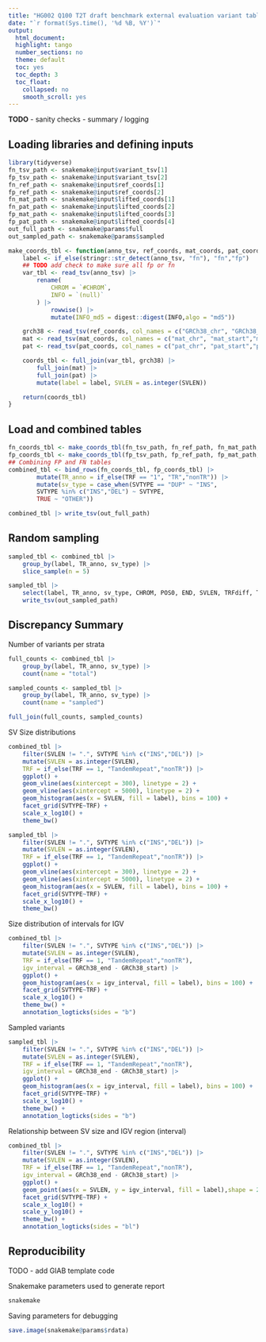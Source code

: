 ```yaml
---
title: "HG002 Q100 T2T draft benchmark external evaluation variant table"
date: "`r format(Sys.time(), '%d %B, %Y')`"
output:
  html_document:
  highlight: tango
  number_sections: no
  theme: default
  toc: yes
  toc_depth: 3
  toc_float:
    collapsed: no
    smooth_scroll: yes
---
```


__TODO__
- sanity checks
- summary / logging

## Loading libraries and defining inputs

```r
library(tidyverse)
fn_tsv_path <- snakemake@input$variant_tsv[1]
fp_tsv_path <- snakemake@input$variant_tsv[2]
fn_ref_path <- snakemake@input$ref_coords[1]
fp_ref_path <- snakemake@input$ref_coords[2]
fn_mat_path <- snakemake@input$lifted_coords[1]
fn_pat_path <- snakemake@input$lifted_coords[2]
fp_mat_path <- snakemake@input$lifted_coords[3]
fp_pat_path <- snakemake@input$lifted_coords[4]
out_full_path <- snakemake@params$full
out_sampled_path <- snakemake@params$sampled
```


```r
make_coords_tbl <- function(anno_tsv, ref_coords, mat_coords, pat_coords){
    label <- if_else(stringr::str_detect(anno_tsv, "fn"), "fn","fp")
    ## TODO add check to make sure all fp or fn
    var_tbl <- read_tsv(anno_tsv) |> 
        rename(
            CHROM = `#CHROM`,
            INFO = `(null)`
        ) |> 
            rowwise() |> 
            mutate(INFO_md5 = digest::digest(INFO,algo = "md5"))

    grch38 <- read_tsv(ref_coords, col_names = c("GRCh38_chr", "GRCh38_start","GRCh38_end", "INFO_md5"))
    mat <- read_tsv(mat_coords, col_names = c("mat_chr", "mat_start","mat_end", "INFO_md5"))
    pat <- read_tsv(pat_coords, col_names = c("pat_chr", "pat_start","pat_end", "INFO_md5"))

    coords_tbl <- full_join(var_tbl, grch38) |> 
        full_join(mat) |> 
        full_join(pat) |> 
        mutate(label = label, SVLEN = as.integer(SVLEN))

    return(coords_tbl)
}
```

## Load and combined tables

```r
fn_coords_tbl <- make_coords_tbl(fn_tsv_path, fn_ref_path, fn_mat_path, fn_pat_path)
fp_coords_tbl <- make_coords_tbl(fp_tsv_path, fp_ref_path, fp_mat_path, fp_pat_path)
## Combining FP and FN tables 
combined_tbl <- bind_rows(fn_coords_tbl, fp_coords_tbl) |> 
        mutate(TR_anno = if_else(TRF == "1", "TR","nonTR")) |> 
        mutate(sv_type = case_when(SVTYPE == "DUP" ~ "INS",
        SVTYPE %in% c("INS","DEL") ~ SVTYPE,
        TRUE ~ "OTHER"))
```

```r
combined_tbl |> write_tsv(out_full_path)
```


## Random sampling

```r
sampled_tbl <- combined_tbl |> 
    group_by(label, TR_anno, sv_type) |> 
    slice_sample(n = 5)
```

```r
sampled_tbl |> 
    select(label, TR_anno, sv_type, CHROM, POS0, END, SVLEN, TRFdiff, TRFrepeat, TRFovl, TRFstart, TRFend, TRFperiod, TRFcopies, TRFscore, TRFentropy, INFO, GRCh38_chr, GRCh38_start, GRCh38_end, mat_chr, mat_start, mat_end, pat_chr, pat_start, pat_end) |> 
    write_tsv(out_sampled_path)
```

## Discrepancy Summary

Number of variants per strata
```r
full_counts <- combined_tbl |> 
    group_by(label, TR_anno, sv_type) |> 
    count(name = "total")

sampled_counts <- sampled_tbl |> 
    group_by(label, TR_anno, sv_type) |> 
    count(name = "sampled")

full_join(full_counts, sampled_counts)
```

SV Size distributions
```r
combined_tbl |> 
    filter(SVLEN != ".", SVTYPE %in% c("INS","DEL")) |> 
    mutate(SVLEN = as.integer(SVLEN),
    TRF = if_else(TRF == 1, "TandemRepeat","nonTR")) |> 
    ggplot() + 
    geom_vline(aes(xintercept = 300), linetype = 2) + 
    geom_vline(aes(xintercept = 5000), linetype = 2) +
    geom_histogram(aes(x = SVLEN, fill = label), bins = 100) + 
    facet_grid(SVTYPE~TRF) + 
    scale_x_log10() + 
    theme_bw()
```

```r
sampled_tbl |> 
    filter(SVLEN != ".", SVTYPE %in% c("INS","DEL")) |> 
    mutate(SVLEN = as.integer(SVLEN),
    TRF = if_else(TRF == 1, "TandemRepeat","nonTR")) |> 
    ggplot() + 
    geom_vline(aes(xintercept = 300), linetype = 2) + 
    geom_vline(aes(xintercept = 5000), linetype = 2) +
    geom_histogram(aes(x = SVLEN, fill = label), bins = 100) + 
    facet_grid(SVTYPE~TRF) + 
    scale_x_log10() + 
    theme_bw()
```

Size distribution of intervals for IGV
```r
combined_tbl |> 
    filter(SVLEN != ".", SVTYPE %in% c("INS","DEL")) |> 
    mutate(SVLEN = as.integer(SVLEN),
    TRF = if_else(TRF == 1, "TandemRepeat","nonTR"),
    igv_interval = GRCh38_end - GRCh38_start) |> 
    ggplot() + 
    geom_histogram(aes(x = igv_interval, fill = label), bins = 100) + 
    facet_grid(SVTYPE~TRF) + 
    scale_x_log10() + 
    theme_bw() + 
    annotation_logticks(sides = "b")
```

Sampled variants
```r
sampled_tbl |> 
    filter(SVLEN != ".", SVTYPE %in% c("INS","DEL")) |> 
    mutate(SVLEN = as.integer(SVLEN),
    TRF = if_else(TRF == 1, "TandemRepeat","nonTR"),
    igv_interval = GRCh38_end - GRCh38_start) |> 
    ggplot() + 
    geom_histogram(aes(x = igv_interval, fill = label), bins = 100) + 
    facet_grid(SVTYPE~TRF) + 
    scale_x_log10() + 
    theme_bw() + 
    annotation_logticks(sides = "b")
```

Relationship between SV size and IGV region (interval)
```r
combined_tbl |> 
    filter(SVLEN != ".", SVTYPE %in% c("INS","DEL")) |> 
    mutate(SVLEN = as.integer(SVLEN),
    TRF = if_else(TRF == 1, "TandemRepeat","nonTR"),
    igv_interval = GRCh38_end - GRCh38_start) |> 
    ggplot() + 
    geom_point(aes(x = SVLEN, y = igv_interval, fill = label),shape = 21) + 
    facet_grid(SVTYPE~TRF) + 
    scale_x_log10() + 
    scale_y_log10() + 
    theme_bw() + 
    annotation_logticks(sides = "bl")
```

## Reproducibility
TODO - add GIAB template code 

Snakemake parameters used to generate report
```r
snakemake
```

Saving parameters for debugging
```r
save.image(snakemake@params$rdata)
```
